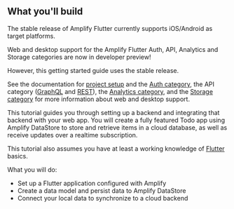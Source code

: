 ## What you'll build

The stable release of Amplify Flutter currently supports iOS/Android as target platforms.

<Callout warning>

Web and desktop support for the Amplify Flutter Auth, API, Analytics and Storage categories are now in developer preview!

However, this getting started guide uses the stable release.

See the documentation for [project setup](/lib/project-setup/create-application) and the [Auth category](/lib/auth/getting-started), the API category ([GraphQL](/lib/graphqlapi/getting-started) and [REST](/lib/restapi/getting-started)), the [Analytics category](/lib/analytics/getting-started), and the [Storage category](/lib/storage/getting-started) for more information about web and desktop support.


</Callout>

This tutorial guides you through setting up a backend and integrating that backend with your web app. You will create a fully featured Todo app using Amplify DataStore to store and retrieve items in a cloud database, as well as receive updates over a realtime subscription.

This tutorial also assumes you have at least a working knowledge of [Flutter](https://flutter.dev/) basics.

What you will do:



* Set up a Flutter application configured with Amplify
* Create a data model and persist data to Amplify DataStore
* Connect your local data to synchronize to a cloud backend
